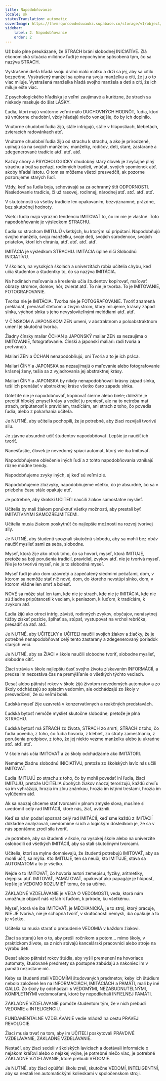 ```yaml
---
title: Napodobňovanie
locale: sk
statusTranslation: automatic
coverImage: https://lhvmrqwrcowdvduuaukz.supabase.co/storage/v1/object/public/strapi-uploads/small_cover-educacion-fundamental.webp-2d51a7828a2b1309555be27f7e2a61a0.webp
sidebar:
    label: 2. Napodobňovanie
    order: 2
---
```

Už bolo plne preukázané, že STRACH bráni slobodnej INICIATÍVE. Zlá ekonomická situácia miliónov ľudí je nepochybne spôsobená tým, čo sa nazýva STRACH.

Vystrašené dieťa hľadá svoju drahú malú matku a drží sa jej, aby sa cítilo bezpečne. Vystrašený manžel sa upína na svoju manželku a cíti, že ju o to viac miluje. Vystrašená manželka hľadá svojho manžela a deti a cíti, že ich miluje ešte viac.

Z psychologického hľadiska je veľmi zaujímavé a kuriózne, že strach sa niekedy maskuje do šiat LÁSKY.

Ľudia, ktorí majú vnútorne veľmi málo DUCHOVNÝCH HODNÔT, ľudia, ktorí sú vnútorne chudobní, vždy hľadajú niečo vonkajšie, čo by ich doplnilo.

Vnútorne chudobní ľudia žijú, stále intrigujú, stále v hlúpostiach, klebetách, zvieracích radovánkach atď.

Vnútorne chudobní ľudia žijú od strachu k strachu, a ako je prirodzené, upínajú sa na svojich manželov, manželky, rodičov, deti, staré, zastarané a zdegenerované tradície atď. atď. atď.

Každý chorý a PSYCHOLOGICKY chudobný starý človek je zvyčajne plný strachu a bojí sa peňazí, rodinných tradícií, vnúčat, svojich spomienok atď. akoby hľadal istotu. O tom sa môžeme všetci presvedčiť, ak pozorne pozorujeme starých ľudí.

Vždy, keď sa ľudia boja, schovávajú sa za ochranný štít ODPORNOSTI. Nasledovanie tradície, či už rasovej, rodinnej, národnej atď. atď. atď. atď.

V skutočnosti sú všetky tradície len opakovaním, bezvýznamné, prázdne, bez skutočnej hodnoty.

Všetci ľudia majú výraznú tendenciu IMITOVAŤ to, čo im nie je vlastné. Toto napodobňovanie je výsledkom STRACHU.

Ľudia so strachom IMITUJÚ všetkých, ku ktorým sú pripútaní. Napodobňujú svojho manžela, svoju manželku, svoje deti, svojich súrodencov, svojich priateľov, ktorí ich chránia, atď. atď. atď. atď.

IMITÁCIA je výsledkom STRACHU. IMITÁCIA úplne ničí Slobodnú INICIATÍVU.

V školách, na vysokých školách a univerzitách robia učitelia chybu, keď učia študentov a študentky to, čo sa nazýva IMITÁCIA.

Na hodinách maľovania a kreslenia učia študentov kopírovať, maľovať obrazy stromov, domov, hôr, zvierat atď. To nie je tvorba. To je IMITOVANIE, FOTOGRAFOVANIE.

Tvorba nie je IMITÁCIA. Tvorba nie je FOTOGRAFOVANIE. Tvoriť znamená prekladať, prenášať štetcom a živým strom, ktorý milujeme, krásny západ slnka, východ slnka s jeho nevysloviteľnými melódiami atď. atď.

V ČÍNSKOM A JAPONSKOM ZEN umení, v abstraktnom a poloabstraktnom umení je skutočná tvorba.

Žiadny čínsky maliar ČCHAN a JAPONSKÝ maliar ZEN sa nezaujíma o IMITOVANIE, fotografovanie. Čínski a japonskí maliari: radi tvoria a pretvárajú.

Maliari ZEN a ČCHAN nenapodobňujú, oni Tvoria a to je ich práca.

Maliari ČÍNY a JAPONSKA sa nezaujímajú o maľovanie alebo fotografovanie krásnej ženy, tešia sa z vyjadrovania jej abstraktnej krásy.

Maliari ČÍNY a JAPONSKA by nikdy nenapodobňovali krásny západ slnka, teší ich prenášať v abstraktnej kráse všetko čaro západu slnka.

Dôležité nie je napodobňovať, kopírovať čierne alebo biele; dôležité je precítiť hlboký zmysel krásy a vedieť ju preniesť, ale na to netreba mať strach, pripútanosť k pravidlám, tradíciám, ani strach z toho, čo povedia ľudia, alebo z pokarhania učiteľa.

Je NUTNÉ, aby učitelia pochopili, že je potrebné, aby žiaci rozvíjali tvorivú silu.

Je zjavne absurdné učiť študentov napodobňovať. Lepšie je naučiť ich tvoriť.

Nanešťastie, človek je nevedomý spiaci automat, ktorý vie iba Imitovať.

Napodobňujeme oblečenie iných ľudí a z tohto napodobňovania vznikajú rôzne módne trendy.

Napodobňujeme zvyky iných, aj keď sú veľmi zlé.

Napodobňujeme zlozvyky, napodobňujeme všetko, čo je absurdné, čo sa v priebehu času stále opakuje atď.

Je potrebné, aby školskí UČITEĽI naučili žiakov samostatne myslieť.

Učitelia by mali žiakom ponúknuť všetky možnosti, aby prestali byť IMITATÍVNYMI SAMOZREJMITEĽMI.

Učitelia musia žiakom poskytnúť čo najlepšie možnosti na rozvoj tvorivej sily.

Je NUTNÉ, aby študenti spoznali skutočnú slobodu, aby sa mohli bez obáv naučiť myslieť sami za seba, slobodne.

Myseľ, ktorá žije ako otrok toho, čo sa hovorí, myseľ, ktorá IMITUJE, pretože sa bojí porušenia tradícií, pravidiel, zvykov atď. nie je tvorivá myseľ. Nie je to tvorivá myseľ, nie je to slobodná myseľ.

Myseľ ľudí je ako dom uzavretý a zapečatený siedmimi pečaťami, dom, v ktorom sa nemôže stať nič nové, dom, do ktorého nevstúpi slnko, dom, v ktorom vládne len smrť a bolesť.

NOVÉ sa môže stať len tam, kde nie je strach, kde nie je IMITÁCIA, kde nie sú žiadne pripútanosti k veciam, k peniazom, k ľuďom, k tradíciám, k zvykom atď.

Ľudia žijú ako otroci intríg, závisti, rodinných zvykov, obyčajov, nenásytnej túžby získať pozície, šplhať sa, stúpať, vystupovať na vrchol rebríčka, presadiť sa atď. atď.

Je NUTNÉ, aby UČITEĽKY a UČITEĽI naučili svojich žiakov a žiačky, že je potrebné nenapodobňovať celý tento zastaraný a zdegenerovaný poriadok starých vecí.

Je NUTNÉ, aby sa ŽIACI v škole naučili slobodne tvoriť, slobodne myslieť, slobodne cítiť.

Žiaci strávia v škole najlepšiu časť svojho života získavaním INFORMÁCIÍ, a predsa im nezostáva čas na premýšľanie o všetkých týchto veciach.

Desať alebo pätnásť rokov v škole žijú životom nevedomých automatov a zo školy odchádzajú so spiacim vedomím, ale odchádzajú zo školy v presvedčení, že sú veľmi bdelí.

Ľudská myseľ žije uzavretá v konzervatívnych a reakčných predstavách.

Ľudská bytosť nemôže myslieť skutočne slobodne, pretože je plná STRACHU.

Ľudská bytosť má STRACH zo života, STRACH zo smrti, STRACH z toho, čo ľudia povedia, z toho, čo ľudia hovoria, z klebiet, zo straty zamestnania, z porušenia predpisov, z toho, že jej niekto vezme manželku alebo ju ukradne atď. atď. atď.

V škole nás učia IMITOVAŤ a zo školy odchádzame ako IMITÁTORI.

Nemáme žiadnu slobodnú INICIATÍVU, pretože zo školských lavíc nás učili IMITOVAŤ.

Ľudia IMITUJÚ zo strachu z toho, čo by mohli povedať iní ľudia, žiaci IMITUJÚ, pretože UČITELIA úbohých žiakov naozaj terorizujú, každú chvíľu sa im vyhrážajú, hrozia im zlou známkou, hrozia im istými trestami, hrozia im vylúčením atď.

Ak sa naozaj chceme stať tvorcami v plnom zmysle slova, musíme si uvedomiť celý rad IMITÁCIÍ, ktoré nás, žiaľ, uväznili.

Keď sa nám podarí spoznať celý rad IMITÁCIÍ, keď sme každú z IMITÁCIÍ dôkladne analyzovali, uvedomíme si ich a logickým dôsledkom je, že sa v nás spontánne zrodí sila tvoriť.

Je potrebné, aby sa študenti v škole, na vysokej škole alebo na univerzite oslobodili od všetkých IMITÁCIÍ, aby sa stali skutočnými tvorcami.

Učitelia, ktorí sa mylne domnievajú, že študenti potrebujú IMITOVAŤ, aby sa mohli učiť, sa mýlia. Kto IMITUJE, ten sa neučí, kto IMITUJE, stáva sa AUTOMATOM a to je všetko.

Nejde o to IMITOVAŤ, čo hovoria autori zemepisu, fyziky, aritmetiky, dejepisu atď. IMITOVAŤ, PAMÄTOVAŤ, opakovať ako papagáje je hlúposť, lepšie je VEDOMO ROZUMIEŤ tomu, čo sa učíme.

ZÁKLADNÉ VZDELÁVANIE je VEDA O VEDOMOSTI, veda, ktorá nám umožňuje objaviť náš vzťah k ľuďom, k prírode, ku všetkému.

Myseľ, ktorá vie iba IMITOVAŤ, je MECHANICKÁ, je to stroj, ktorý pracuje, NIE JE tvorivá, nie je schopná tvoriť, v skutočnosti nemyslí, iba opakuje a to je všetko.

Učitelia sa musia starať o prebudenie VEDOMIA v každom žiakovi.

Žiaci sa starajú len o to, aby prešli ročníkom a potom... mimo školy, v praktickom živote, sa z nich stávajú kancelárski pracovníci alebo stroje na výrobu detí.

Desať alebo pätnásť rokov štúdia, aby vyšli premenení na hovoriace automaty, študované predmety sa postupne zabúdajú a nakoniec im v pamäti nezostane nič.

Keby sa študenti stali VEDOMÍMI študovaných predmetov, keby ich štúdium nebolo založené len na INFORMÁCIÁCH, IMITÁCIÁCH a PAMÄTI, mali by iné GALLO. Zo školy by odchádzali s VEDOMÝMI, NEZABUDNUTELNÝMI, KOMPLETNÝMI vedomosťami, ktoré by nepodliehali INFIELNEJ PAMÄTI.

ZÁKLADNÉ VZDELÁVANIE pomôže študentom tým, že v nich prebudí VEDOMIE a INTELIGENCIU.

FUNDAMENTÁLNE VZDELÁVANIE vedie mládež na cestu PRAVEJ REVOLÚCIE.

Žiaci musia trvať na tom, aby im UČITEĽI poskytovali PRAVDIVÉ VZDELÁVANIE, ZÁKLADNÉ VZDELÁVANIE.

Nestačí, aby žiaci sedeli v školských laviciach a dostávali informácie o nejakom kráľovi alebo o nejakej vojne, je potrebné niečo viac, je potrebné ZÁKLADNÉ VZDELÁVANIE, ktoré prebudí VEDOMIE.

Je NUTNÉ, aby žiaci opúšťali školu zrelí, skutočne VEDOMÍ, INTELIGENTNÍ, aby sa nestali len automatickými kolieskami v spoločenskom stroji.
